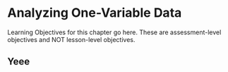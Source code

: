 # Analyzing One-Variable Data

Learning Objectives for this chapter go here. These are assessment-level objectives and NOT lesson-level objectives.

## Yeee
